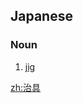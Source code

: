 ==Japanese==
{{ja-kanjitab|治|具}}

===Noun===
{{ja-noun|ジグ}}

# [[jig]] {{gloss|mechanical device}}

[[zh:治具]]